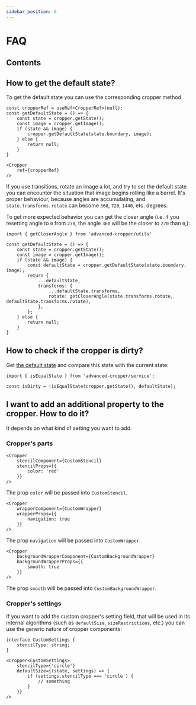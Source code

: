```yaml
---
sidebar_position: 6
---
```



# FAQ

## Contents

<TOCInline toc={toc} />

## How to get the default state?

To get the default state you can use the corresponding cropper method.

```tsx
const cropperRef = useRef<CropperRef>(null);
const getDefaultState = () => {
	const state = cropper.getState();
	const image = cropper.getImage();
	if (state && image) {
		cropper.getDefaultState(state.boundary, image);
	} else {
		return null;
	}
}
```
```tsx
<Cropper
	ref={cropperRef}
/>
```

If you use transitions, rotate an image a lot, and try to set the default state you can encounter the situation that
image begins rolling like a barrel. It's proper behaviour, because angles are accumulating, and `state.transforms.rotate` can become
`360`, `720`, `1440`, etc. degrees.

To get more expected behavior you can get the closer angle (i.e. if you resetting angle to `0` from `270`, the angle `360` will be the closer to `270` than `0`,):
```tsx
import { getCloserAngle } from 'advanced-cropper/utils'
```
```tsx
const getDefaultState = () => {
	const state = cropper.getState();
	const image = cropper.getImage();
	if (state && image) {
		const defaultState = cropper.getDefaultState(state.boundary, image);
		return {
			...defaultState,
			transforms: {
				...defaultState.transforms,
				rotate: getCloserAngle(state.transforms.rotate, defaultState.transforms.rotate),
			},
		};
	} else {
		return null;
	}
}
```


## How to check if the cropper is dirty?

Get [the default state](/docs/faq#how-to-get-the-default-state) and compare this state with
the current state:
```tsx
import { isEqualState } from 'advanced-cropper/service';
```
```tsx
const isDirty = !isEqualState(cropper.getState(), defaultState);
```


## I want to add an additional property to the cropper. How to do it?

It depends on what kind of setting you want to add.

### Cropper's parts

<Tabs>
<TabItem value="stencil" label="Stencil" default>

```tsx
<Cropper
	stencilComponent={CustomStencil}
	stencilProps={{
		color: 'red'
	}}
/>
```

The prop `color` will be passed into `CustomStencil`.

</TabItem>
<TabItem value="wrapper" label="Wrapper">

```tsx
<Cropper
	wrapperComponent={CustomWrapper}
	wrapperProps={{
		navigation: true
	}}
/>
```

The prop `navigation` will be passed into `CustomWrapper`.

</TabItem>
<TabItem value="backgroundWrapper" label="BackgroundWrapper">

```tsx
<Cropper
	backgroundWrapperComponent={CustomBackgroundWrapper}
	backgroundWrapperProps={{
		smooth: true
	}}
/>
```

The prop `smooth` will be passed into `CustomBackgroundWrapper`.

</TabItem>
</Tabs>


### Cropper's settings

If you want to add the custom cropper's setting field, that will be used in its internal algorithms (such as `defaultSize`, `sizeRestrictions`, etc.)
you can use the generic nature of cropper components:
```tsx
interface CustomSettings {
	stencilType: string;
}
```
```tsx
<Cropper<CustomSettings>
	stencilType={'circle'}
	defaultSize={(state, settings) => {
		if (settings.stencilType === 'circle') {
			// something
		}
	}}
/>
```
